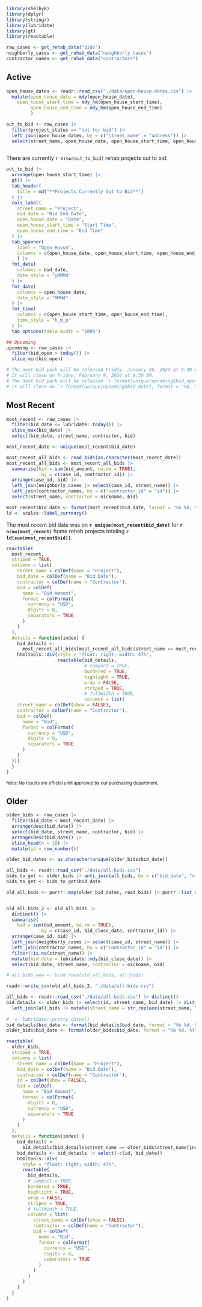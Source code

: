
```r
library(shelbyR)
library(dplyr)
library(stringr)
library(lubridate)
library(gt)
library(reactable)

raw_cases <- get_rehab_data("bids")
neighborly_cases <- get_rehab_data("neighborly cases")
contractor_names <- get_rehab_data("contractors")

```

::: {.panel-tabset}
## Active

```r
open_house_dates <- readr::read_csv("./data/open-house-dates.csv") |> 
  mutate(open_house_date = mdy(open_house_date),
    open_house_start_time = mdy_hm(open_house_start_time),
         open_house_end_time = mdy_hm(open_house_end_time)
         )

out_to_bid <- raw_cases |>
  filter(project_status == "out for bid") |>
  left_join(open_house_dates, by = c("street_name" = "address")) |> 
  select(street_name, open_house_date, open_house_start_time, open_house_end_time, bid_date)
  
```

There are currently `r nrow(out_to_bid)` rehab projects out to bid:

```r
out_to_bid |>
  arrange(open_house_start_time) |> 
  gt() |>
  tab_header(
    title = md("**Projects Currently Out to Bid**")
  ) |>
  cols_label(
    street_name = "Project",
    bid_date = "Bid End Date",
    open_house_date = "Date",
    open_house_start_time = "Start Time",
    open_house_end_time = "End Time"
  ) |>
  tab_spanner(
    label = "Open House",
    columns = c(open_house_date, open_house_start_time, open_house_end_time)
    ) |> 
  fmt_date(
    columns = bid_date,
    date_style = "yMMMd"
  ) |>
  fmt_date(
    columns = open_house_date,
    date_style = "MMMd"
  ) |>
  fmt_time(
    columns = c(open_house_start_time, open_house_end_time),
    time_style = "h_m_p"
  ) |>
  tab_options(table.width = "100%")
```


```r
## Upcoming
upcoming <- raw_cases |>
  filter(bid_open > today()) |>
  slice_min(bid_open)

# The next bid pack will be released Friday, January 26, 2024 at 9:30 AM.
# It will close on Friday, February 9, 2024 at 9:30 AM.
# The next bid pack will be released `r format(unique(upcoming$bid_open), format = "%A, %B %d, %Y")` at 9:30 AM.
# It will close on `r format(unique(upcoming$bid_date), format = "%A, %B %d")` at 9:30 AM.
```

## Most Recent

```r
most_recent <- raw_cases |> 
  filter(bid_date <= lubridate::today()) |> 
  slice_max(bid_date) |> 
  select(bid_date, street_name, contractor, bid)

most_recent_date <- unique(most_recent$bid_date)

most_recent_all_bids <- read_bids(as.character(most_recent_date))
most_recent_all_bids <- most_recent_all_bids |> 
  summarise(bid = sum(bid_amount, na.rm = TRUE),
            .by = c(case_id, contractor_id)) |> 
  arrange(case_id, bid) |> 
  left_join(neighborly_cases |> select(case_id, street_name)) |> 
  left_join(contractor_names, by = c("contractor_id" = "id")) |> 
  select(street_name, contractor = nickname, bid)

most_recent$bid_date <- format(most_recent$bid_date, format = "%b %d, %Y")
ld <- scales::label_currency()
```

The most recent bid date was on **`r unique(most_recent$bid_date)`** for **`r nrow(most_recent)`** home rehab projects totaling **`r ld(sum(most_recent$bid))`**.

```r
reactable(
  most_recent,
  striped = TRUE,
  columns = list(
    street_name = colDef(name = "Project"),
    bid_date = colDef(name = "Bid Date"),
    contractor = colDef(name = "Contractor"),
    bid = colDef(
      name = "Bid Amount",
      format = colFormat(
        currency = "USD",
        digits = 0,
        separators = TRUE
      )
    )
  ),
  details = function(index) {
    bid_details <-
      most_recent_all_bids[most_recent_all_bids$street_name == most_recent$street_name[index],]
    htmltools::div(style = "float: right; width: 47%", 
                   reactable(bid_details, 
                             # compact = TRUE,
                             bordered = TRUE,
                             highlight = TRUE,
                             wrap = FALSE,
                             striped = TRUE,
                             # fullWidth = TRUE,
                             columns = list(
    street_name = colDef(show = FALSE),
    contractor = colDef(name = "Contractor"),
    bid = colDef(
      name = "Bid",
      format = colFormat(
        currency = "USD",
        digits = 0,
        separators = TRUE
      )
    )
  )))
  }
)
```


<small>
Note: No results are official until approved by our purchasing department.
</small>

## Older

```r
older_bids <- raw_cases |> 
  filter(bid_date < most_recent_date) |> 
  arrange(desc(bid_date)) |> 
  select(bid_date, street_name, contractor, bid) |> 
  arrange(desc(bid_date)) |> 
  slice_head(n = 10) |> 
  mutate(id = row_number())

older_bid_dates <- as.character(unique(older_bids$bid_date))
```

```r
all_bids <- readr::read_csv("./data/all-bids.csv") 
bids_to_get <- older_bids |> anti_join(all_bids, by = c("bid_date", "street_name")) |> filter(street_name != "Meadow Vale")
bids_to_get <- bids_to_get$bid_date

old_all_bids <- purrr::map(older_bid_dates, read_bids) |> purrr::list_rbind()


old_all_bids_2 <- old_all_bids |>
  distinct() |> 
  summarise(
    bid = sum(bid_amount, na.rm = TRUE),
            .by = c(case_id, bid_close_date, contractor_id)) |>
  arrange(case_id, bid) |>
  left_join(neighborly_cases |> select(case_id, street_name)) |>
  left_join(contractor_names, by = c("contractor_id" = "id")) |>
  filter(!is.na(street_name)) |> 
  mutate(bid_date = lubridate::mdy(bid_close_date)) |> 
  select(bid_date, street_name, contractor = nickname, bid)

# all_bids_new <- bind_rows(old_all_bids, all_bids)

readr::write_csv(old_all_bids_2, "./data/all-bids.csv")
```

```r
all_bids <- readr::read_csv("./data/all-bids.csv") |> distinct()
bid_details <- older_bids |> select(id, street_name, bid_date) |> distinct() |> 
  left_join(all_bids |> mutate(street_name = str_replace(street_name, "Meadowvale", "Meadow Vale")))
  
#  <- lubridate::pretty_dates()
bid_details$bid_date <- format(bid_details$bid_date, format = "%b %d, %Y")
older_bids$bid_date <- format(older_bids$bid_date, format = "%b %d, %Y")

reactable(
  older_bids,
  striped = TRUE,
  columns = list(
    street_name = colDef(name = "Project"),
    bid_date = colDef(name = "Bid Date"),
    contractor = colDef(name = "Contractor"),
    id = colDef(show = FALSE),
    bid = colDef(
      name = "Bid Amount",
      format = colFormat(
        digits = 0,
        currency = "USD",
        separators = TRUE
      )
    )
  ),
  details = function(index) {
    bid_details <-
      bid_details[bid_details$street_name == older_bids$street_name[index], ]
    bid_details <- bid_details |> select(-c(id, bid_date))
    htmltools::div(
      style = "float: right; width: 47%",
      reactable(
        bid_details,
        # compact = TRUE,
        bordered = TRUE,
        highlight = TRUE,
        wrap = FALSE,
        striped = TRUE,
        # fullWidth = TRUE,
        columns = list(
          street_name = colDef(show = FALSE),
          contractor = colDef(name = "Contractor"),
          bid = colDef(
            name = "Bid",
            format = colFormat(
              currency = "USD",
              digits = 0,
              separators = TRUE
            )
          )
        )
      )
    )
  }
)
```

:::
